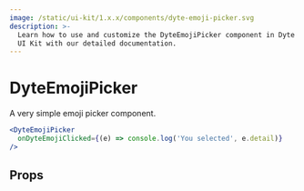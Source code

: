 ```yaml
---
image: /static/ui-kit/1.x.x/components/dyte-emoji-picker.svg
description: >-
  Learn how to use and customize the DyteEmojiPicker component in Dyte's React
  UI Kit with our detailed documentation.
---
```


# DyteEmojiPicker

A very simple emoji picker component.

```jsx live
<DyteEmojiPicker
  onDyteEmojiClicked={(e) => console.log('You selected', e.detail)}
/>
```

## Props

<PropsTable of="dyte-emoji-picker" />

<head>
  <title>React UI Kit DyteEmojiPicker</title>
</head>
